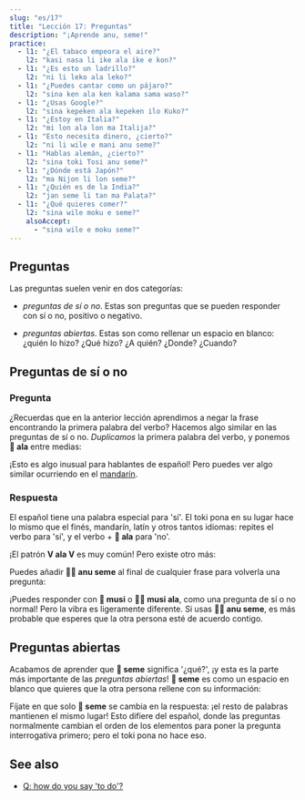 ```yaml
---
slug: "es/17"
title: "Lección 17: Preguntas"
description: "¡Aprende anu, seme!"
practice:
  - l1: "¿El tabaco empeora el aire?"
    l2: "kasi nasa li ike ala ike e kon?"
  - l1: "¿Es esto un ladrillo?"
    l2: "ni li leko ala leko?"
  - l1: "¿Puedes cantar como un pájaro?"
    l2: "sina ken ala ken kalama sama waso?"
  - l1: "¿Usas Google?"
    l2: "sina kepeken ala kepeken ilo Kuko?"
  - l1: "¿Estoy en Italia?"
    l2: "mi lon ala lon ma Italija?"
  - l1: "Esto necesita dinero, ¿cierto?"
    l2: "ni li wile e mani anu seme?"
  - l1: "Hablas alemán, ¿cierto?"
    l2: "sina toki Tosi anu seme?"
  - l1: "¿Dónde está Japón?"
    l2: "ma Nijon li lon seme?"
  - l1: "¿Quién es de la India?"
    l2: "jan seme li tan ma Palata?"
  - l1: "¿Qué quieres comer?"
    l2: "sina wile moku e seme?"
    alsoAccept:
      - "sina wile e moku seme?"
---
```



## Preguntas

Las preguntas suelen venir en dos categorías:

* *preguntas de sí o no*. Estas son preguntas que se pueden responder con sí o no, positivo o negativo.

* *preguntas abiertas*. Estas son como rellenar un espacio en blanco: ¿quién lo hizo? ¿Qué hizo? ¿A quién? ¿Donde? ¿Cuando?

## Preguntas de sí o no

### Pregunta

¿Recuerdas que en la anterior lección aprendimos a negar la frase encontrando la primera palabra del verbo? Hacemos algo similar en las preguntas de sí o no. *Duplicamos* la primera palabra del verbo, y ponemos **󱤂 ala** entre medias:

<List>
  <Word sl="moku ala moku" m="¿acaso ... come?" />
  <Sentence sl="pipi li moku ala moku e len?" m="¿La polilla come tela?" />
  <Word sl="pona ala pona" m="¿es ... bueno?" />
  <Sentence sl="kalama musi li pona ala pona tawa sina?" m="¿Es la música buena para tí? (¿Te gusta la música?)" />
  <Word sl="wile ala wile" m="¿acaso ... quiere ...?" />
  <Sentence sl="sina wile ala wile lape lon supa?" m="¿Quieres dormir en la cama?" />
  <Word sl="lon ala lon" m="¿está ... en ...?" />
  <Sentence sl="ona li lon ala lon ma Mewika?" m="¿Están en EEUU?" />
</List>

¡Esto es algo inusual para hablantes de español! Pero puedes ver algo similar ocurriendo en el [mandarín](https://es.wikipedia.org/wiki/Gram%C3%A1tica_del_chino_mandar%C3%ADn#:~:text=Duplicando%20el%20verbo%20en%20la%20frase%20en%20forma%20afirmativa%20y%20negativa.%20Ejemplo%3A).

### Respuesta

El español tiene una palabra especial para 'sí'. El toki pona en su lugar hace lo mismo que el finés, mandarín, latín y otros tantos idiomas: repites el verbo para 'sí', y el verbo + **󱤂 ala** para 'no'.

<List>
  <Sentence sl="sitelen li musi ala musi?" m="¿Es el vídeo divertido?" />
  <Word sl="musi." m="divertido. (= Lo es.)" />
  <Word sl="musi ala." m="no divertido. (= No lo es.)" />
</List>

¡El patrón **V ala V** es muy común! Pero existe otro más:

<List>
  <Word sl="seme" m="¿qué? ¿cuál?" />
  <Word sl="anu" m="o" />
  <Word sl="anu seme" m="..., ¿cierto? ¿verdad? ¿o qué?" />
</List>

Puedes añadir **󱤇󱥙 anu seme** al final de cualquier frase para volverla una pregunta:

<List>
  <Sentence sl="sitelen li musi anu seme?" m="El video es divertido, ¿cierto?" />
</List>

¡Puedes responder con **󱤻 musi** o **󱤻󱤂 musi ala**, como una pregunta de sí o no normal! Pero la vibra es ligeramente diferente. Si usas  **󱤇󱥙 anu seme**, es más probable que esperes que la otra persona esté de acuerdo contigo.

## Preguntas abiertas

Acabamos de aprender que **󱥙 seme** significa '¿qué?', ¡y esta es la parte más importante de las *preguntas abiertas*! **󱥙 seme** es como un espacio en blanco que quieres que la otra persona rellene con su información:

<List>
  <Sentence sl="waso li lon seme?" m="¿Dónde está el pájaro? (lit. '¿El pájaro está en qué?')" />
  <Sentence sl="waso li lon tomo." m="El pájaro está en la casa." />
  <Sentence sl="soweli li utala e jan seme?" m="¿A quién atacó el animal? (lit. '¿El animla atacó a qué persona?')" />
  <Sentence sl="soweli li utala e jan Ema." m="El animal atacó a Emma." />
</List>

Fíjate en que solo **󱥙 seme** se cambia en la respuesta: ¡el resto de palabras mantienen el mismo lugar! Esto difiere del español, donde las preguntas normalmente cambian el orden de los elementos para poner la pregunta interrogativa primero; pero el toki pona no hace eso.

<Practice exercises={frontmatter.practice} />

## See also
* [Q: how do you say 'to do'?](/es/doing//)
